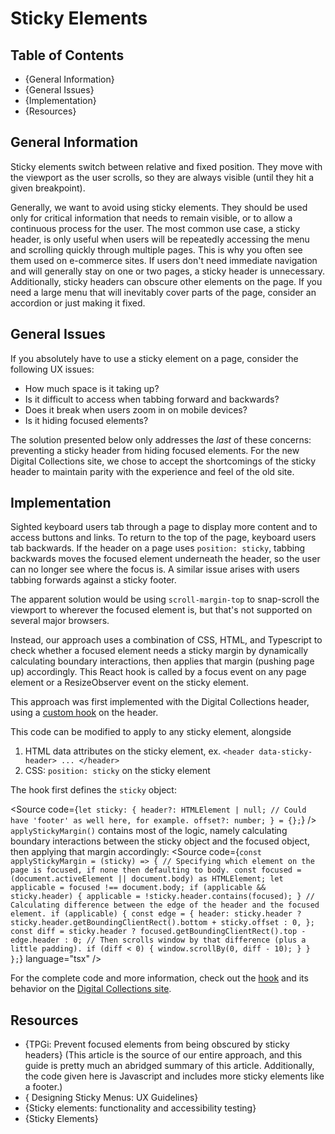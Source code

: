 

<Meta title="Accessibility Guide/Sticky Elements" />

# Sticky Elements

## Table of Contents

- {<Link href="#general-information" target="_self">General Information</Link>}
- {<Link href="#general-issues" target="_self">General Issues</Link>}
- {<Link href="#implementation" target="_self">Implementation</Link>}
- {<Link href="#resources" target="_self">Resources</Link>}

## General Information

Sticky elements switch between relative and fixed position. They move with the viewport as the user scrolls, so they are always visible (until they hit a given breakpoint).

Generally, we want to avoid using sticky elements. They should be used only for critical information that needs to remain visible, or to allow a continuous process for the user.
The most common use case, a sticky header, is only useful when users will be repeatedly accessing the menu and scrolling quickly through multiple pages. This is why you often see
them used on e-commerce sites. If users don't need immediate navigation and will generally stay on one or two pages, a sticky header is unnecessary. Additionally, sticky headers can
obscure other elements on the page. If you need a large menu that will inevitably cover parts of the page, consider an accordion or just making it fixed.

## General Issues

If you absolutely have to use a sticky element on a page, consider the following UX issues:

- How much space is it taking up?
- Is it difficult to access when tabbing forward and backwards?
- Does it break when users zoom in on mobile devices?
- Is it hiding focused elements?

The solution presented below only addresses the _last_ of these concerns: preventing a sticky
header from hiding focused elements. For the new Digital Collections site, we chose to accept the shortcomings of the sticky header
to maintain parity with the experience and feel of the old site.

## Implementation

Sighted keyboard users tab through a page to display more content and to access buttons and links.
To return to the top of the page, keyboard users tab backwards. If the header on a page uses `position: sticky`,
tabbing backwards moves the focused element underneath the header, so the user can no longer see where the focus is.
A similar issue arises with users tabbing forwards against a sticky footer.

The apparent solution would be using `scroll-margin-top` to snap-scroll the viewport to wherever the focused
element is, but that's not supported on several major browsers.

Instead, our approach uses a combination of CSS, HTML, and Typescript to check whether a focused element needs a sticky margin by
dynamically calculating boundary interactions, then applies that margin (pushing page up) accordingly. This React hook is called by a
focus event on any page element or a ResizeObserver event on the sticky element.

This approach was first implemented with the Digital Collections header, using a [custom hook](https://github.com/NYPL/digital-collections/blob/main/src/hooks/useScrolled.ts) on the header.

This code can be modified to apply to any sticky element, alongside

1. HTML data attributes on the sticky element, ex. `<header data-sticky-header> ... </header>`
2. CSS: `position: sticky` on the sticky element

The hook first defines the `sticky` object:

<Source
  code={`
let sticky: {
  header?: HTMLElement | null;
  // Could have 'footer' as well here, for example.
  offset?: number;
} = {};
`}
/>
`applyStickyMargin()` contains most of the logic, namely calculating boundary interactions
between the sticky object and the focused object, then applying that margin accordingly:
<Source
  code={`
const applyStickyMargin = (sticky) => {
  // Specifying which element on the page is focused, if none then defaulting to body.
  const focused = (document.activeElement || document.body) as HTMLElement;
  let applicable = focused !== document.body;
  if (applicable && sticky.header) {
    applicable = !sticky.header.contains(focused);
  }
  // Calculating difference between the edge of the header and the focused element.
  if (applicable) {
    const edge = {
      header: sticky.header ? sticky.header.getBoundingClientRect().bottom + sticky.offset : 0,
    };
    const diff = sticky.header ? focused.getBoundingClientRect().top - edge.header : 0;
  // Then scrolls window by that difference (plus a little padding).
    if (diff < 0) {
      window.scrollBy(0, diff - 10);
    }
  }
};
`}
  language="tsx"
/>

For the complete code and more information, check out the [hook](https://github.com/NYPL/digital-collections/blob/main/src/hooks/useScrolled.ts) and its behavior on the [Digital Collections site](https://github.com/NYPL/digital-collections).

## Resources

- {<Link href="https://www.tpgi.com/prevent-focused-elements-from-being-obscured-by-sticky-headers/">TPGi: Prevent focused elements from being obscured by sticky headers</Link>}
  (This article is the source of our entire approach, and this guide is pretty much an abridged summary of this article. Additionally, the code given here is Javascript and includes more sticky elements like a footer.)
- {<Link href="https://www.smashingmagazine.com/2023/05/sticky-menus-ux-guidelines/"> Designing Sticky Menus: UX Guidelines</Link>}
- {<Link href="https://technology.blog.gov.uk/2018/05/21/sticky-elements-functionality-and-accessibility-testing/">Sticky elements: functionality and accessibility testing</Link>}
- {<Link href="https://design.gs.com/patterns/sticky-elements">Sticky Elements</Link>}

